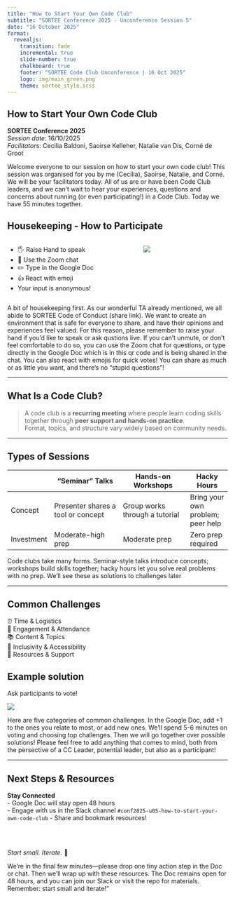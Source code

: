 ```yaml
---
title: "How to Start Your Own Code Club"
subtitle: "SORTEE Conference 2025 - Unconference Session 5"
date: "16 October 2025"
format:
  revealjs:
    transition: fade
    incremental: true
    slide-number: true
    chalkboard: true
    footer: "SORTEE Code Club Unconference | 16 Oct 2025"
    logo: img/main_green.png
    theme: sortee_style.scss
---
```


## How to Start Your Own Code Club

::: {.centered}
**SORTEE Conference 2025**  
*Session date*: 16/10/2025  
*Facilitators*: Cecilia Baldoni, Saoirse Kelleher, Natalie van Dis, Corné de Groot  
:::

::: notes
Welcome everyone to our session on how to start your own code club! This session was organised for you by me (Cecilia), Saoirse, Natalie, and Corné. We will be your facilitators today. All of us are or have been Code Club leaders, and we can't wait to hear your experiences, questions and concerns about running (or even participating!) in a Code Club.
Today we have 55 minutes together. 
:::

## Housekeeping - How to Participate

:::: columns
::: {.column width="60%"}
- 🖐️ Raise Hand to speak  
- 💬 Use the Zoom chat  
- ✏️ Type in the Google Doc  
- 👍 React with emoji  
- Your input is anonymous!  
:::

::: {.column width="40%"}
![](img/QR-code.png)

:::
::::

::: notes
A bit of housekeeping first. As our wonderful TA already mentioned, we all abide to SORTEE Code of Conduct (share link). We want to create an environment that is safe for everyone to share, and have their opinions and experiences feel valued. For this reason, please remember to raise your hand if you'd like to speak or ask qustions live. If you can't unmute, or don't feel comfortable to do so, you can use the Zoom chat for questions, or type directly in the Google Doc which is in this qr code and is being shared in the chat. 
You can also react with emojis for quick votes! You can share as much or as little you want, and there's no "stupid questions"!  
:::

---

## What Is a Code Club?

:::{.fragment}
> A code club is a **recurring meeting** where people learn coding skills together through **peer support and hands-on practice**.  
> Format, topics, and structure vary widely based on community needs.

:::

::: notes

:::

---

## Types of Sessions

::: {.smaller-font}
|| "Seminar" Talks | Hands-on Workshops | Hacky Hours |
|--------| ------------------- | ------------------ | ----------- |
|Concept| Presenter shares a tool or concept | Group works through a tutorial | Bring your own problem; peer help |
|Investment| Moderate-high prep | Moderate prep | Zero prep required |
:::

::: notes
Code clubs take many forms. Seminar-style talks introduce concepts; workshops build skills together; hacky hours let you solve real problems with no prep. We’ll see these as solutions to challenges later
:::

---

## Common Challenges

⏰ Time & Logistics  
👥 Engagement & Attendance  
📚 Content & Topics  
🤝 Inclusivity & Accessibility  
🏢 Resources & Support  

## Example solution

Ask participants to vote!

![](img/rank-topics.png)


::: notes
Here are five categories of common challenges. In the Google Doc, add +1 to the ones you relate to most, or add new ones. We’ll spend 5-6 minutes on voting and choosing top challenges. Then we will go together over possible solutions! Please feel free to add anything that comes to mind, both from the persective of a CC Leader, potential leader, but also as a participant!
:::

---

## Next Steps & Resources

**Stay Connected**  
- Google Doc will stay open 48 hours  
- Engage with us in the Slack channel `#conf2025-u05-how-to-start-your-own-code-club`
- Share and bookmark resources!  

<br><br>

*Start small. Iterate.* 🚀

::: notes
We’re in the final few minutes—please drop one tiny action step in the Doc or chat. Then we’ll wrap up with these resources. The Doc remains open for 48 hours, and you can join our Slack or visit the repo for materials. Remember: start small and iterate!”  
:::
